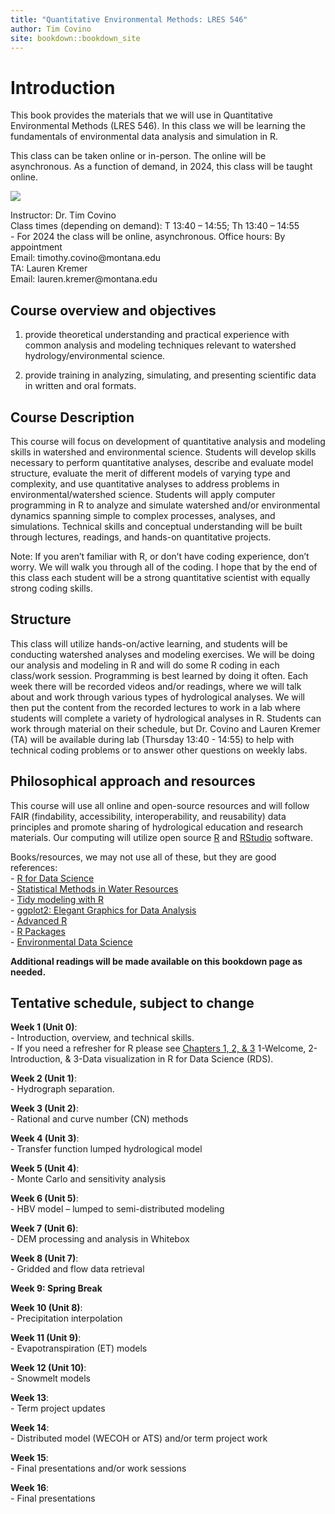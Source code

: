 ```yaml
--- 
title: "Quantitative Environmental Methods: LRES 546"
author: Tim Covino
site: bookdown::bookdown_site
---
```

# Introduction

This book provides the materials that we will use in Quantitative Environmental Methods (LRES 546). In this class we will be learning the fundamentals of environmental data analysis and simulation in R. 

This class can be taken online or in-person. The online will be asynchronous. As a function of demand, in 2024, this class will be taught online.

![](images/east_river.png)

Instructor: Dr. Tim Covino\
Class times (depending on demand): T 13:40 – 14:55; Th 13:40 – 14:55\
- For 2024 the class will be online, asynchronous. 
Office hours: By appointment\
Email: timothy.covino@montana.edu\
TA: Lauren Kremer\
Email: lauren.kremer@montana.edu\

## Course overview and objectives 

(1) provide theoretical understanding and practical experience with common analysis and modeling techniques relevant to watershed hydrology/environmental science. 

(2) provide training in analyzing, simulating, and presenting scientific data in written and oral formats.

## Course Description 

This course will focus on development of quantitative analysis and modeling skills in watershed and environmental science. Students will develop skills necessary to perform quantitative analyses, describe and evaluate model structure, evaluate the merit of different models of varying type and complexity, and use quantitative analyses to address problems in environmental/watershed science. Students will apply computer programming in R to analyze and simulate watershed and/or environmental dynamics spanning simple to complex processes, analyses, and simulations. Technical skills and conceptual understanding will be built through lectures, readings, and hands-on quantitative projects.

Note: If you aren't familiar with R, or don't have coding experience, don't worry. We will walk you through all of the coding. I hope that by the end of this class each student will be a strong quantitative scientist with equally strong coding skills. 

## Structure

This class will utilize hands-on/active learning, and students will be conducting watershed analyses and modeling exercises. We will be doing our analysis and modeling in R and will do some R coding in each class/work session. Programming is best learned by doing it often. Each week there will be recorded videos and/or readings, where we will talk about and work through various types of hydrological analyses. We will then put the content from the recorded lectures to work in a lab where students will complete a variety of hydrological analyses in R. Students can work through material on their schedule, but Dr. Covino and Lauren Kremer (TA) will be available during lab (Thursday 13:40 - 14:55) to help with technical coding problems or to answer other questions on weekly labs. 

## Philosophical approach and resources

This course will use all online and open-source resources and will follow FAIR (findability, accessibility, interoperability, and reusability) data principles and promote sharing of hydrological education and research materials. Our computing will utilize open source [R](https://cran.rstudio.com/){target="_blank"} and [RStudio](https://posit.co/download/rstudio-desktop/){target="_blank"} software. 

Books/resources, we may not use all of these, but they are good references:<br> 
- [R for Data Science](https://r4ds.hadley.nz/){target="_blank"}\
- [Statistical Methods in Water Resources](https://pubs.usgs.gov/tm/04/a03/tm4a3.pdf){target="_blank"}<br>
- [Tidy modeling with R](https://www.tmwr.org/#hello-world){target="_blank"}\
- [ggplot2: Elegant Graphics for Data Analysis](https://ggplot2-book.org/){target="_blank"}\
- [Advanced R](https://adv-r.hadley.nz/){target="_blank"}\
- [R Packages](https://r-pkgs.org/){target="_blank"}<br>
- [Environmental Data Science](https://bookdown.org/igisc/EnvDataSci/){target="_blank"}

**Additional readings will be made available on this bookdown page as needed.**
 
## Tentative schedule, subject to change

**Week 1 (Unit 0)**: <br> 
- Introduction, overview, and technical skills.\
- If you need a refresher for R please see [Chapters 1, 2, & 3](https://r4ds.had.co.nz/introduction.html){target="_blank"} 1-Welcome, 2-Introduction, & 3-Data visualization in R for Data Science (RDS).

**Week 2 (Unit 1)**: <br>
- Hydrograph separation. <br>

**Week 3 (Unit 2)**: <br>
- Rational and curve number (CN) methods <br>
  

**Week 4 (Unit 3)**: <br> 
- Transfer function lumped hydrological model 

**Week 5 (Unit 4)**: <br>
- Monte Carlo and sensitivity analysis

**Week 6 (Unit 5)**: <br>
- HBV model – lumped to semi-distributed modeling <br>

**Week 7 (Unit 6)**: <br>
- DEM processing and analysis in Whitebox 


**Week 8 (Unit 7)**: <br>
- Gridded and flow data retrieval 

**Week 9: Spring Break** <br>

**Week 10 (Unit 8)**: <br>
- Precipitation interpolation <br>

**Week 11 (Unit 9)**: <br>
- Evapotranspiration (ET) models 

**Week 12 (Unit 10)**: <br>
- Snowmelt models

**Week 13**: <br>
- Term project updates 

**Week 14**: <br>
- Distributed model (WECOH or ATS) and/or term project work

**Week 15**: <br>
- Final presentations and/or work sessions

**Week 16**: <br>
- Final presentations




